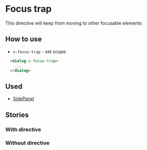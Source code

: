 
# Focus trap
This directive will keep from moving to other focusable elements

## How to use
* `v-focus-trap` - set scope
```html
  <dialog v-focus-trap>
    ...
  </dialog>
```

## Used
* [SidePanel](/?path=/docs/organisms-sidepanel--terms-of-service)

## Stories
### With directive
<Canvas>
  <Story id="utilities-directives-focus-trap--with-directive"/>
</Canvas>

### Without directive
<Canvas>
  <Story id="utilities-directives-focus-trap--without-directive"/>
</Canvas>